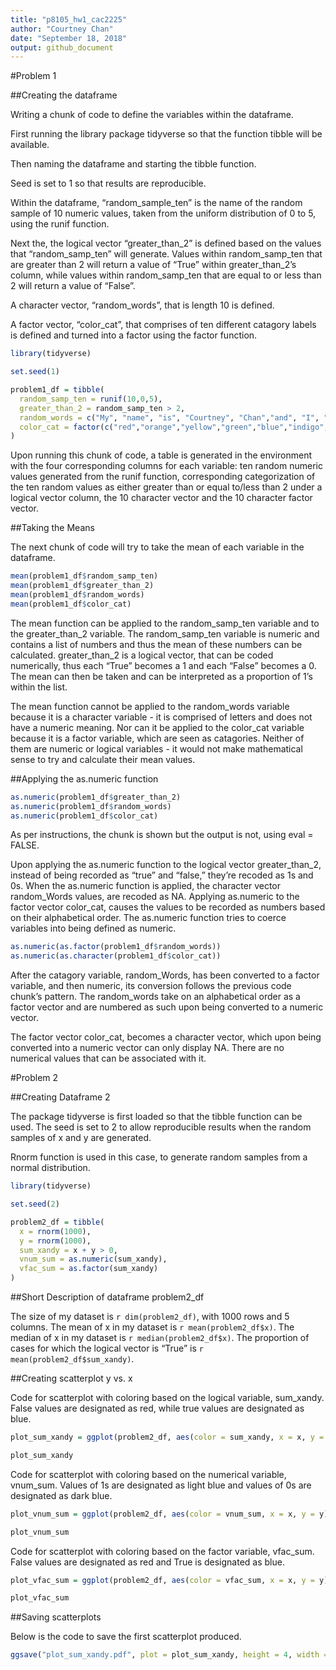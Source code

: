 ```yaml
---
title: "p8105_hw1_cac2225"
author: "Courtney Chan"
date: "September 18, 2018"
output: github_document
---
```


#Problem 1

##Creating the dataframe

Writing a chunk of code to define the variables within the dataframe. 

First running the library package tidyverse so that the function tibble will be available.

Then naming the dataframe and starting the tibble function.

Seed is set to 1 so that results are reproducible.

Within the dataframe, "random_sample_ten" is the name of the random sample of 10 numeric values, taken from the uniform distribution of 0 to 5, using the runif function. 

Next the, the logical vector "greater_than_2" is defined based on the values that "random_samp_ten" will generate. Values within random_samp_ten that are greater than 2 will return a value of "True" within greater_than_2's column, while values within random_samp_ten that are equal to or less than 2 will return a value of "False".

A character vector, "random_words", that is length 10 is defined.

A factor vector, "color_cat", that comprises of ten different catagory labels is defined and turned into a factor using the factor function.

```r
library(tidyverse)

set.seed(1)

problem1_df = tibble(
  random_samp_ten = runif(10,0,5),
  greater_than_2 = random_samp_ten > 2,
  random_words = c("My", "name", "is", "Courtney", "Chan","and", "I", "love", "data", "science"),
  color_cat = factor(c("red","orange","yellow","green","blue","indigo","purple","black","white","grey" ))
)
```

Upon running this chunk of code, a table is generated in the environment with the four corresponding columns for each variable: ten random numeric values generated from the runif function, corresponding categorization of the ten random values as either greater than or equal to/less than 2 under a logical vector column, the 10 character vector and the 10 character factor vector.

##Taking the Means

The next chunk of code will try to take the mean of each variable in the dataframe.

```r
mean(problem1_df$random_samp_ten)
mean(problem1_df$greater_than_2)
mean(problem1_df$random_words)
mean(problem1_df$color_cat)
```

The mean function can be applied to the random_samp_ten variable and to the greater_than_2 variable. The random_samp_ten variable is numeric and contains a list of numbers and thus the mean of these numbers can be calculated. greater_than_2 is a logical vector, that can be coded numerically, thus each "True" becomes a 1 and each "False" becomes a 0. The mean can then be taken and can be interpreted as a proportion of 1's within the list.

The mean function cannot be applied to the random_words variable because it is a character variable - it is comprised of letters and does not have a numeric meaning. Nor can it be applied to the color_cat variable because it is a factor variable, which are seen as catagories. Neither of them are numeric or logical variables - it would not make mathematical sense to try and calculate their mean values.

##Applying the as.numeric function

```r
as.numeric(problem1_df$greater_than_2)
as.numeric(problem1_df$random_words)
as.numeric(problem1_df$color_cat)
```
As per instructions, the chunk is shown but the output is not, using eval = FALSE.

Upon applying the as.numeric function to the logical vector greater_than_2, instead of being recorded as "true" and "false," they're recoded as 1s and 0s. When the as.numeric function is applied, the character vector random_Words values, are recoded as NA. Applying as.numeric to the factor vector color_cat, causes the values to be recorded as numbers based on their alphabetical order. The as.numeric function tries to coerce variables into being defined as numeric.

```r
as.numeric(as.factor(problem1_df$random_words))
as.numeric(as.character(problem1_df$color_cat))
```

After the catagory variable, random_Words, has been converted to a factor variable, and then numeric, its conversion follows the previous code chunk's pattern. The random_words take on an alphabetical order as a factor vector and are numbered as such upon being converted to a numeric vector.

The factor vector color_cat, becomes a character vector, which upon being converted into a numeric vector can only display NA. There are no numerical values that can be associated with it.

#Problem 2

##Creating Dataframe 2

The package tidyverse is first loaded so that the tibble function can be used. The seed is set to 2 to allow reproducible results when the random samples of x and y are generated.

Rnorm function is used in this case, to generate random samples from a normal distribution.

```r
library(tidyverse)

set.seed(2)

problem2_df = tibble(
  x = rnorm(1000),
  y = rnorm(1000),
  sum_xandy = x + y > 0,
  vnum_sum = as.numeric(sum_xandy),
  vfac_sum = as.factor(sum_xandy)
)
```

##Short Description of dataframe problem2_df

The size of my dataset is `r dim(problem2_df)`, with 1000 rows and 5 columns.
The mean of x in my dataset is `r mean(problem2_df$x)`.
The median of x in my dataset is `r median(problem2_df$x)`.
The proportion of cases for which the logical vector is "True" is `r mean(problem2_df$sum_xandy)`.

##Creating scatterplot y vs. x

Code for scatterplot with coloring based on the logical variable, sum_xandy. False values are designated as red, while true values are designated as blue.

```r
plot_sum_xandy = ggplot(problem2_df, aes(color = sum_xandy, x = x, y = y)) + geom_point()

plot_sum_xandy
```

Code for scatterplot with coloring based on the numerical variable, vnum_sum. Values of 1s are designated as light blue and values of 0s are designated as dark blue.

```r
plot_vnum_sum = ggplot(problem2_df, aes(color = vnum_sum, x = x, y = y)) + geom_point()

plot_vnum_sum
```

Code for scatterplot with coloring based on the factor variable, vfac_sum. False values are designated as red and True is designated as blue.

```r
plot_vfac_sum = ggplot(problem2_df, aes(color = vfac_sum, x = x, y = y)) + geom_point()

plot_vfac_sum
```

##Saving scatterplots

Below is the code to save the first scatterplot produced.

```r
ggsave("plot_sum_xandy.pdf", plot = plot_sum_xandy, height = 4, width = 6)
```
